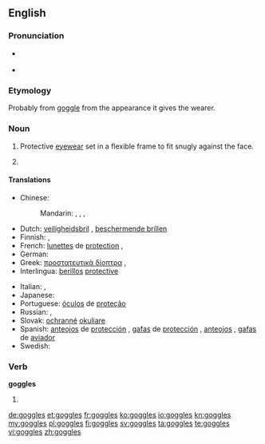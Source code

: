 ==English==

===Pronunciation===
* {{a|US}} {{IPA|/ˈɡɑ.ɡəlz/}}
* {{audio|en-us-goggles.ogg|Audio (US)}}

===Etymology===
Probably from [[goggle]] from the appearance it gives the wearer.

===Noun===
{{en-plural noun}}

# {{plural only}} Protective [[eyewear]] set in a flexible frame to fit snugly against the face.
# {{plural of|goggle}}

====Translations====
{{trans-top|protective eyewear}}
* Chinese:
*: Mandarin: {{qualifier|esp. wind}} {{t|zh|風鏡|sc=Hani}}, {{t|zh|风镜|tr=fēngjìng|sc=Hani}}, {{t|zh|護眼鏡|sc=Hani}}, {{t|zh|护眼镜|tr=hù yǎnjìng|sc=Hani}}
* Dutch: [[veiligheidsbril]] {{m}}, [[beschermende brillen]] {{m|p}}
* Finnish: {{t|fi|suojalasit|p}}, {{t|fi|silmäsuojat|p}}
* French: [[lunettes]] de [[protection]] {{f|p}}, {{t|fr|lunettes|f|p}}
* German: {{t|de|Schutzbrille|f}}
* Greek: [[προστατευτικά δίοπτρα]] {{p}}, {{t|el|προστατευτικά δίοπτρα|p|tr=prostateutiká díoptra|sc=Grek}}
* Interlingua: [[berillos]] [[protective]]
{{trans-mid}}
* Italian: {{t-|it|occhiali di protezione|m|p}}, {{t-|it|occhiali protettivi|m|p}}
* Japanese: {{t|ja|ゴーグル|tr=gōguru|sc=Jpan}}
* Portuguese: [[óculos]] de [[proteção]] {{m|p}}
* Russian: {{t|ru|защитные очки|n|p|tr=zaščítnyje očkí|sc=Cyrl}}, {{qualifier|neologism}} {{t|ru|гоглы|m|p|tr=gógly|sc=Cyrl}}
* Slovak: [[ochranné]] [[okuliare]] {{m|p}}
* Spanish: [[anteojos]] de [[protección]] {{m|p}}, [[gafas]] de [[protección]] {{f|p}}, [[anteojos]] {{m|p}}, [[gafas]] de [[aviador]] {{m|p}}
* Swedish: {{t-|sv|skyddsglasögon|p}}
{{trans-bottom}}

===Verb===
'''goggles'''

# {{third-person singular of|goggle}}

[[de:goggles]]
[[et:goggles]]
[[fr:goggles]]
[[ko:goggles]]
[[io:goggles]]
[[kn:goggles]]
[[my:goggles]]
[[pl:goggles]]
[[fi:goggles]]
[[sv:goggles]]
[[ta:goggles]]
[[te:goggles]]
[[vi:goggles]]
[[zh:goggles]]